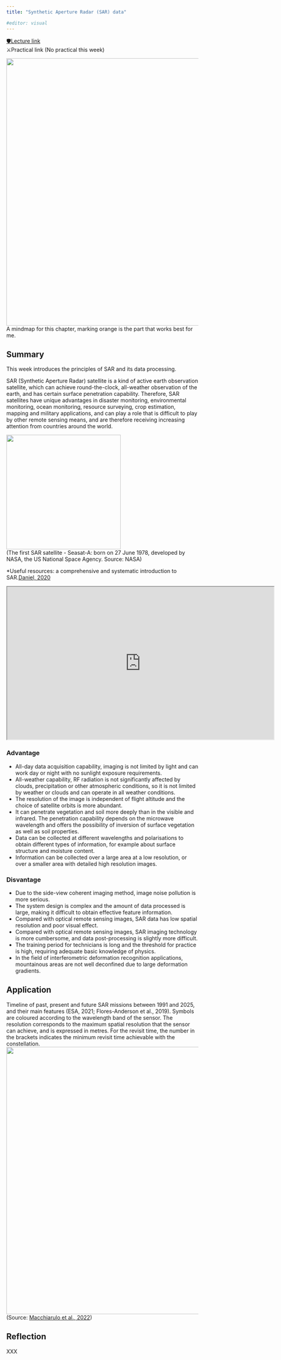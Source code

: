 ```yaml
---
title: "Synthetic Aperture Radar (SAR) data"

#editor: visual
---
```


[🛡Lecture link](https://andrewmaclachlan.github.io/CASA0023-lecture-9/#1)<br/> ⚔️Practical link (No practical this week)<br/>

<img src="https://raw.githubusercontent.com/Murphy829/RSETEST/cfad0da659f496bf719127057fe096a910dbfa5b/imgs/mindmaps/9%2BSynthetic%2BAperture%2BRadar%2B(SAR)%2Bdata.svg" width="700"/><br/> A mindmap for this chapter, marking orange is the part that works best for me.

## Summary

This week introduces the principles of SAR and its data processing. 

SAR (Synthetic Aperture Radar) satellite is a kind of active earth observation satellite, which can achieve round-the-clock, all-weather observation of the earth, and has certain surface penetration capability. Therefore, SAR satellites have unique advantages in disaster monitoring, environmental monitoring, ocean monitoring, resource surveying, crop estimation, mapping and military applications, and can play a role that is difficult to play by other remote sensing means, and are therefore receiving increasing attention from countries around the world.

<img src="https://github.com/Murphy829/RSETEST/blob/main/imgs/SAR.jpg?raw=true"/ width=300><br/>
(The first SAR satellite - Seasat-A: born on 27 June 1978, developed by NASA, the US National Space Agency. Source: NASA)

*Useful resources: a comprehensive and systematic introduction to SAR.[Daniel, 2020](https://medium.com/the-downlinq/sar-101-an-introduction-to-synthetic-aperture-radar-2f0b6246c4a0)
```{=html}
<iframe width="700" height="400" src="https://medium.com/the-downlinq/sar-101-an-introduction-to-synthetic-aperture-radar-2f0b6246c4a0" title="SAR 101: An Introduction to Synthetic Aperture Radar"></iframe>
```

### Advantage

- All-day data acquisition capability, imaging is not limited by light and can work day or night with no sunlight exposure requirements.
- All-weather capability, RF radiation is not significantly affected by clouds, precipitation or other atmospheric conditions, so it is not limited by weather or clouds and can operate in all weather conditions.
- The resolution of the image is independent of flight altitude and the choice of satellite orbits is more abundant.
- It can penetrate vegetation and soil more deeply than in the visible and infrared. The penetration capability depends on the microwave wavelength and  offers the possibility of inversion of surface vegetation as well as soil properties.
- Data can be collected at different wavelengths and polarisations to obtain different types of information, for example about surface structure and  moisture content.
- Information can be collected over a large area at a low resolution, or over a smaller area with detailed high resolution images.

### Disvantage

- Due to the side-view coherent imaging method, image noise pollution is more serious.
- The system design is complex and the amount of data processed is large, making it difficult to obtain effective feature information.
- Compared with optical remote sensing images, SAR data has low spatial resolution and poor visual effect.
- Compared with optical remote sensing images, SAR imaging technology is more cumbersome, and data post-processing is slightly more difficult. 
- The training period for technicians is long and the threshold for practice is high, requiring adequate basic knowledge of physics.
- In the field of interferometric deformation recognition applications, mountainous areas are not well deconfined due to large deformation gradients.


## Application

Timeline of past, present and future SAR missions between 1991 and 2025, and their main features (ESA, 2021; Flores-Anderson et al., 2019). Symbols are coloured according to the wavelength band of the sensor. The resolution corresponds to the maximum spatial resolution that the sensor can achieve, and is expressed in metres. For the revisit time, the number in the brackets indicates the minimum revisit time achievable with the constellation.
<img src ="https://www.researchgate.net/profile/Giorgia-Giardina/publication/356791826/figure/fig2/AS:1098557885026304@1638928018426/Timeline-of-past-present-and-future-SAR-missions-between-1991-and-2025-and-their-main.png"/ width=700><br/>
(Source: [Macchiarulo et al., 2022](https://www.researchgate.net/publication/356791826_Multi-Temporal_InSAR_for_transport_infrastructure_monitoring_Recent_trends_and_challenges))


## Reflection

XXX
